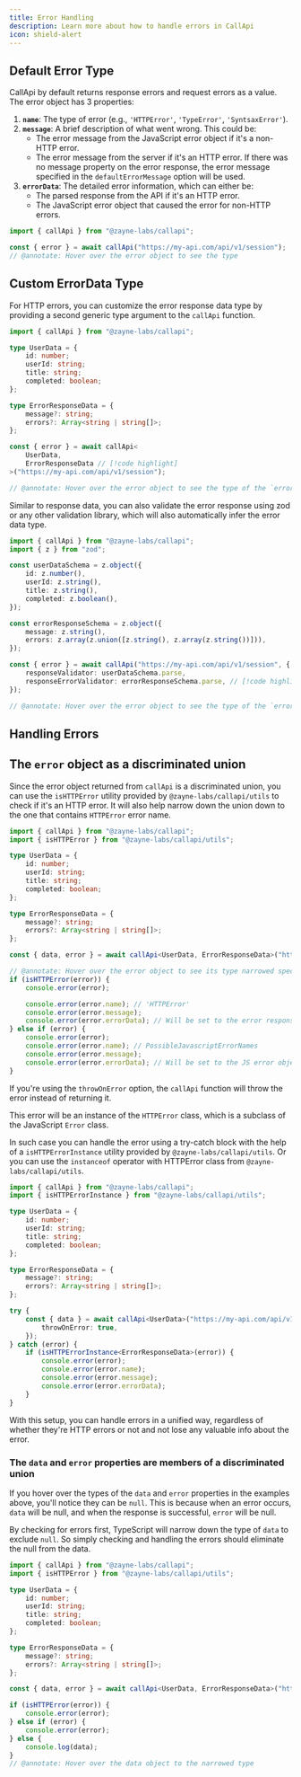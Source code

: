 ```yaml
---
title: Error Handling
description: Learn more about how to handle errors in CallApi
icon: shield-alert
---
```


## Default Error Type

CallApi by default returns response errors and request errors as a value. The error object has 3 properties:

1. **`name`**: The type of error (e.g., `'HTTPError'`, `'TypeError'`, `'SyntsaxError'`).
2. **`message`**: A brief description of what went wrong. This could be:
   - The error message from the JavaScript error object if it's a non-HTTP error.
   - The error message from the server if it's an HTTP error. If there was no message property on the error response, the error message specified in the `defaultErrorMessage` option will be used.
3. **`errorData`**: The detailed error information, which can either be:
   - The parsed response from the API if it's an HTTP error.
   - The JavaScript error object that caused the error for non-HTTP errors.

```ts twoslash title="api.ts"
import { callApi } from "@zayne-labs/callapi";

const { error } = await callApi("https://my-api.com/api/v1/session");
// @annotate: Hover over the error object to see the type
```

## Custom ErrorData Type

For HTTP errors, you can customize the error response data type by providing a second generic type argument to the `callApi` function.

```ts twoslash title="api.ts"
import { callApi } from "@zayne-labs/callapi";

type UserData = {
	id: number;
	userId: string;
	title: string;
	completed: boolean;
};

type ErrorResponseData = {
	message?: string;
	errors?: Array<string | string[]>;
};

const { error } = await callApi<
	UserData,
	ErrorResponseData // [!code highlight]
>("https://my-api.com/api/v1/session");

// @annotate: Hover over the error object to see the type of the `errorData` property
```

Similar to response data, you can also validate the error response using zod or any other validation library, which will also automatically infer the error data type.

```ts twoslash title="api.ts"
import { callApi } from "@zayne-labs/callapi";
import { z } from "zod";

const userDataSchema = z.object({
	id: z.number(),
	userId: z.string(),
	title: z.string(),
	completed: z.boolean(),
});

const errorResponseSchema = z.object({
	message: z.string(),
	errors: z.array(z.union([z.string(), z.array(z.string())])),
});

const { error } = await callApi("https://my-api.com/api/v1/session", {
	responseValidator: userDataSchema.parse,
	responseErrorValidator: errorResponseSchema.parse, // [!code highlight]
});

// @annotate: Hover over the error object to see the type of the `errorData` property
```

## Handling Errors

## The `error` object as a discriminated union

Since the error object returned from `callApi` is a discriminated union, you can use the `isHTTPError` utility provided by `@zayne-labs/callapi/utils` to check if it's an HTTP error. It will also help narrow down the union down to the one that contains `HTTPError` error name.

```ts twoslash title="api.ts"
import { callApi } from "@zayne-labs/callapi";
import { isHTTPError } from "@zayne-labs/callapi/utils";

type UserData = {
	id: number;
	userId: string;
	title: string;
	completed: boolean;
};

type ErrorResponseData = {
	message?: string;
	errors?: Array<string | string[]>;
};

const { data, error } = await callApi<UserData, ErrorResponseData>("https://my-api.com/api/v1/session");

// @annotate: Hover over the error object to see its type narrowed specifically to HTTPError union
if (isHTTPError(error)) {
	console.error(error);

	console.error(error.name); // 'HTTPError'
	console.error(error.message);
	console.error(error.errorData); // Will be set to the error response data
} else if (error) {
	console.error(error);
	console.error(error.name); // PossibleJavascriptErrorNames
	console.error(error.message);
	console.error(error.errorData); // Will be set to the JS error object that caused the error
}
```

If you're using the `throwOnError` option, the `callApi` function will throw the error instead of returning it.

This error will be an instance of the `HTTPError` class, which is a subclass of the JavaScript `Error` class.

In such case you can handle the error using a try-catch block with the help of a `isHTTPErrorInstance` utility provided by `@zayne-labs/callapi/utils`. Or you can use the `instanceof` operator with HTTPError class from `@zayne-labs/callapi/utils`.

```ts twoslash title="api.ts"
import { callApi } from "@zayne-labs/callapi";
import { isHTTPErrorInstance } from "@zayne-labs/callapi/utils";

type UserData = {
	id: number;
	userId: string;
	title: string;
	completed: boolean;
};

type ErrorResponseData = {
	message?: string;
	errors?: Array<string | string[]>;
};

try {
	const { data } = await callApi<UserData>("https://my-api.com/api/v1/session", {
		throwOnError: true,
	});
} catch (error) {
	if (isHTTPErrorInstance<ErrorResponseData>(error)) {
		console.error(error);
		console.error(error.name);
		console.error(error.message);
		console.error(error.errorData);
	}
}
```

With this setup, you can handle errors in a unified way, regardless of whether they're HTTP errors or not and not lose any valuable info about the error.

### The `data` and `error` properties are members of a discriminated union

If you hover over the types of the `data` and `error` properties in the examples above, you'll notice they can be `null`.
This is because when an error occurs, `data` will be null, and when the response is successful, `error` will be null.

By checking for errors first, TypeScript will narrow down the type of `data` to exclude `null`. So simply checking and handling the errors should eliminate the null from the data.

```ts twoslash title="api.ts"
import { callApi } from "@zayne-labs/callapi";
import { isHTTPError } from "@zayne-labs/callapi/utils";

type UserData = {
	id: number;
	userId: string;
	title: string;
	completed: boolean;
};

type ErrorResponseData = {
	message?: string;
	errors?: Array<string | string[]>;
};

const { data, error } = await callApi<UserData, ErrorResponseData>("https://my-api.com/api/v1/session");

if (isHTTPError(error)) {
	console.error(error);
} else if (error) {
	console.error(error);
} else {
	console.log(data);
}
// @annotate: Hover over the data object to the narrowed type
```
